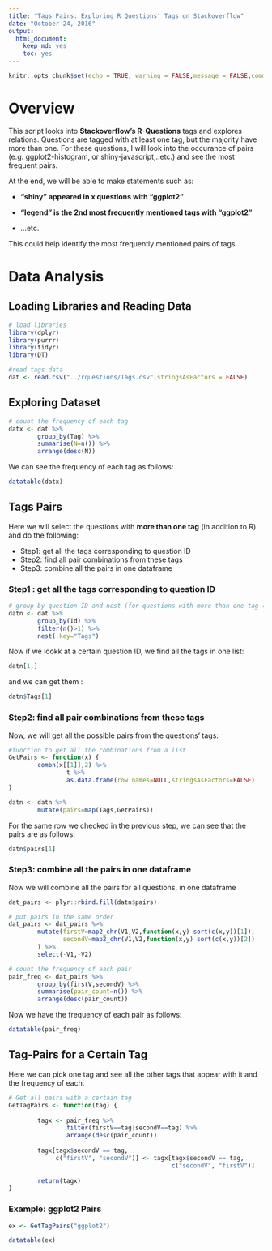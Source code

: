 ```yaml
---
title: "Tags Pairs: Exploring R Questions' Tags on Stackoverflow"
date: "October 24, 2016"
output: 
  html_document: 
    keep_md: yes
    toc: yes
---
```


```r
knitr::opts_chunk$set(echo = TRUE, warning = FALSE,message = FALSE,comment = " ")
```

# Overview

This script looks into **Stackoverflow's R-Questions** tags and explores relations. Questions are tagged with at least one tag, but the majority have more than one. For these questions, I will look into the occurance of pairs (e.g. ggplot2-histogram, or shiny-javascript,..etc.) and see the most frequent pairs. 

At the end, we will be able to make statements such as:

- **"shiny" appeared in x questions with "ggplot2"**  

- **"legend" is the 2nd most frequently mentioned tags with "ggplot2"**

- ...etc.

This could help identify the most frequently mentioned pairs of tags.

# Data Analysis

## Loading Libraries and Reading Data
```r
# load libraries
library(dplyr)
library(purrr)
library(tidyr)
library(DT)

#read tags data
dat <- read.csv("../rquestions/Tags.csv",stringsAsFactors = FALSE)
```

## Exploring Dataset
```r
# count the frequency of each tag
datx <- dat %>%
        group_by(Tag) %>%
        summarise(N=n()) %>%
        arrange(desc(N))
```
We can see the frequency of each tag as follows:

```r
datatable(datx)
```

## Tags Pairs

Here we will select the questions with **more than one tag** (in addition to R) and do the following:

- Step1: get all the tags corresponding to question ID
- Step2: find all  pair combinations from these tags
- Step3: combine all the pairs in one dataframe


### Step1 : get all the tags corresponding to question ID
```r

# group by question ID and nest (for questions with more than one tag (+R))
datn <- dat %>% 
        group_by(Id) %>% 
        filter(n()>1) %>% 
        nest(.key="Tags")
```

Now if we lookk at a certain question ID, we find all the tags in one list:
```r
datn[1,]

```
and we can get them :
```r
datn$Tags[1]
```

### Step2: find all  pair combinations from these tags

Now, we will get all the possible pairs from the questions' tags:

```r
#function to get all the combinations from a list
GetPairs <- function(x) {
        combn(x[[1]],2) %>% 
                t %>% 
                as.data.frame(row.names=NULL,stringsAsFactors=FALSE) 
}

datn <- datn %>% 
        mutate(pairs=map(Tags,GetPairs))
```

For the same row we checked in the previous step, we can see that the pairs are as follows:

```r
datn$pairs[1]
```

### Step3: combine all the pairs in one dataframe

Now we will combine all the pairs for all questions, in one dataframe

```r
dat_pairs <- plyr::rbind.fill(datn$pairs)

# put pairs in the same order
dat_pairs <- dat_pairs %>% 
        mutate(firstV=map2_chr(V1,V2,function(x,y) sort(c(x,y))[1]),
               secondV=map2_chr(V1,V2,function(x,y) sort(c(x,y))[2])
        ) %>% 
        select(-V1,-V2)

# count the frequency of each pair
pair_freq <- dat_pairs %>% 
        group_by(firstV,secondV) %>% 
        summarise(pair_count=n()) %>% 
        arrange(desc(pair_count))
```

Now we have the frequency of each pair as follows:

```r
datatable(pair_freq)
```

## Tag-Pairs for a Certain Tag

Here we can pick one tag and see all the other tags that appear with it and the frequency of each.

```r
# Get all pairs with a certain tag
GetTagPairs <- function(tag) {
     
        tagx <- pair_freq %>% 
                filter(firstV==tag|secondV==tag) %>% 
                arrange(desc(pair_count))   
        
        tagx[tagx$secondV == tag, 
             c("firstV", "secondV")] <- tagx[tagx$secondV == tag, 
                                             c("secondV", "firstV")] 
        
        return(tagx)
}

```

### Example: ggplot2 Pairs

```r
ex <- GetTagPairs("ggplot2")

datatable(ex)
```


